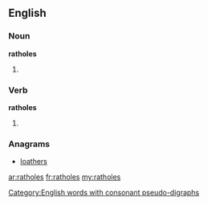 ==English==

===Noun===
'''ratholes'''

# {{plural of|[[rathole]]}}

===Verb===
'''ratholes'''

# {{third-person singular of|[[rathole]]}}

===Anagrams===
* [[loathers#English|loathers]]

[[Category:English words with consonant pseudo-digraphs]]

[[ar:ratholes]]
[[fr:ratholes]]
[[my:ratholes]]